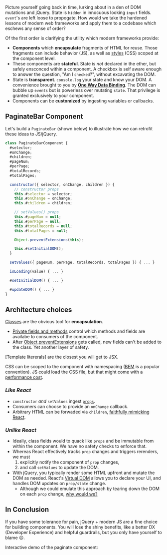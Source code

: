 

Picture yourself going back in time, lurking about in a den of DOM mutations and jQuery. State is `hidden` in innocuous looking `input` fields. `event`'s are left loose to propogate. How would we take the hardened lessons of modern web frameworks and apply them to a codebase which eschews any sense of order?

Of the first order is clarifying the utility which modern frameworks provide:

- **Components** which **encapsulate** fragments of HTML for reuse. Those fragments can include behavior (JS), as well as [styles](https://github.com/css-modules/css-modules) (CSS) scoped at the component level.
- These components are **stateful**. State is _not_ declared in the ether, but safely ensconced within a component. A checkbox is self aware enough to answer the question, "Am I `checked`?", without excavating the DOM.
- State is **transparent**. `console.log` your state and know your DOM. A convenience brought to you by [**One Way Data Binding**](https://stackoverflow.com/questions/34519889/can-anyone-explain-the-difference-between-reacts-one-way-data-binding-and-angula). The DOM can bubble up `events` but is powerless over mutating `state`. That privilege is granted exclusively to your component.
- Components can be **customized** by ingesting variables or callbacks.

## PaginateBar Component

Let's build a `PaginateBar` (shown below) to illustrate how we can retrofit these ideas to JS/jQuery.


<PaginatorWrapper />


```js
class PaginateBarComponent {
  #selector;
  #onChange;
  #children;
  #pageNum;
  #perPage;
  #totalRecords;
  #totalPages;

  constructor({ selector, onChange, children }) {
    // constructor props
    this.#selector = selector;
    this.#onChange = onChange;
    this.#children = children;

    // setValues() props
    this.#pageNum = null;
    this.#perPage = null;
    this.#totalRecords = null;
    this.#totalPages = null;

    Object.preventExtensions(this);

    this.#setInitialDOM();
  }

  setValues({ pageNum, perPage, totalRecords, totalPages }) { ... }

  isLoading(value) { ... }

  #setInitialDOM() { ... }

  #updateDOM() { ... }
}
```

## Architecture choices

[Classes](https://developer.mozilla.org/en-US/docs/Web/JavaScript/Reference/Classes) are the obvious tool for **encapsulation**.
  -  [Private fields and methods](https://developer.mozilla.org/en-US/docs/Web/JavaScript/Reference/Classes/Private_class_fields) control which methods and fields are availabe to consumers of the component.
  - After [Object.preventExtensions](https://developer.mozilla.org/en-US/docs/Web/JavaScript/Reference/Global_Objects/Object/preventExtensions) gets called, new fields can't be added to the class. Yet another layer of safety.

[Template litererals] are the closest you will get to JSX.

CSS can be scoped to the component with namespacing ([BEM](http://getbem.com/naming/) is a popular convention). JS could load the CSS file, but that might come with a [performance cost](https://web.dev/defer-non-critical-css/#optimize).

### _Like React_
- `constructor` _and_ `setValues` ingest [`props`](https://reactjs.org/docs/components-and-props.html).
- Consumers can choose to provide an `onChange` callback.
- Arbitrary HTML can be forwaded via `children`, [faithfully mimicking React](https://reactjs.org/docs/composition-vs-inheritance.html#containment).

### _Unlike React_
- Ideally, class fields would to quack like `props` and be immutable from within the component. We have no safety checks to enforce that.
- Whereas React effectively tracks `prop` changes and triggers rerenders, we must
  1. explicitly notify the component of `prop` changes,
  2. and call `setValues` to update the DOM.
- With jQuery, you typically render some HTML upfront and mutate the DOM as needed. React's [Virtual DOM](https://reactjs.org/docs/faq-internals.html) allows you to declare your UI, and handles DOM updates on `prop/state` change.
  - Although we could emulate this approach by tearing down the DOM on each `prop` change, [why would we?](https://svelte.dev/blog/virtual-dom-is-pure-overhead)

## In Conclusion

If you have some tolerance for pain, jQuery + modern JS are a fine choice for building components. You will lose the shiny benefits, like a better DX (Developer Experience) and helpful guardrails, but you only have yourself to blame 😉.

Interactive demo of the paginate component:

<StackblitzEmbed path="https://stackblitz.com/edit/jquery-2mfqsw?embed=1&file=paginate_bar/index.js&theme=dark" />